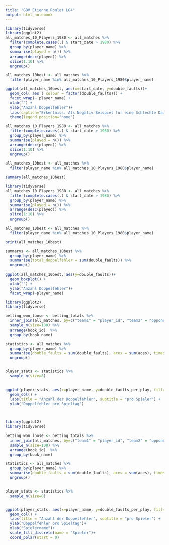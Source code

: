```yaml
---
title: "GDV Etienne Roulet LO4"
output: html_notebook
---
```


```r
library(tidyverse)
library(ggplot2)
all_matches_10_Players_1980 <- all_matches %>%
  filter(complete.cases(.) & start_date > 1980) %>%
  group_by(player_name) %>%
  summarise(played = n()) %>%
  arrange(desc(played)) %>%
  slice(1:10) %>%
  ungroup()

all_matches_10best <- all_matches %>%
  filter(player_name %in% all_matches_10_Players_1980$player_name)

ggplot(all_matches_10best, aes(x=start_date, y=double_faults))+
  geom_col( aes ( colour = factor(double_faults))) +
  facet_wrap(~ player_name) +
  xlab("") +
  ylab("Anzahl Doppelfehler")+
  labs(caption="Erkentniss: Als Negativ Beispiel für eine Schlechte Daarstellungsform mit falsch gewählter Geometrie") +
  theme(legend.position="none") 
```
```r

all_matches_10_Players_1980 <- all_matches %>%
  filter(complete.cases(.) & start_date > 1980) %>%
  group_by(player_name) %>%
  summarise(played = n()) %>%
  arrange(desc(played)) %>%
  slice(1:10) %>%
  ungroup()

all_matches_10best <- all_matches %>%
  filter(player_name %in% all_matches_10_Players_1980$player_name)

summary(all_matches_10best)

```


```r
library(tidyverse)
all_matches_10_Players_1980 <- all_matches %>%
  filter(complete.cases(.) & start_date > 1980) %>%
  group_by(player_name) %>%
  summarise(played = n()) %>%
  arrange(desc(played)) %>%
  slice(1:10) %>%
  ungroup()

all_matches_10best <- all_matches %>%
  filter(player_name %in% all_matches_10_Players_1980$player_name)

print(all_matches_10best)

summarys <- all_matches_10best %>%
  group_by(player_name) %>%
  summarise(total_doppelfehler = sum(double_faults)) %>%
  ungroup()

ggplot(all_matches_10best, aes(y=double_faults))+
  geom_boxplot() +
  xlab("") +
  ylab("Anzahl Doppelfehler")+
  facet_wrap(~player_name)
```

```r
library(ggplot2)
library(tidyverse)

betting_won_loose <- betting_totals %>%
  inner_join(all_matches, by=c("team1" = "player_id", "team2" = "opponent_id" )) %>%
  sample_n(size=100) %>%
  arrange(book_id)  %>%
  group_by(book_name)

statistics <- all_matches %>%
  group_by(player_name) %>%
  summarise(double_faults = sum(double_faults), aces = sum(aces), times_played = n(), double_faults_per_play = double_faults / times_played, aces_per_play = aces / times_played) %>%
  ungroup()


player_stats <- statistics %>%
  sample_n(size=8)


ggplot(player_stats, aes(x=player_name, y=double_faults_per_play, fill=player_name)) +
  geom_col() +
  labs(title = "Anzahl der Doppelfehler", subtitle = "pro Spieler") +
  ylab("Doppelfehler pro Spieltag")

  
```



```r
library(ggplot2)
library(tidyverse)

betting_won_loose <- betting_totals %>%
  inner_join(all_matches, by=c("team1" = "player_id", "team2" = "opponent_id" )) %>%
  sample_n(size=100) %>%
  arrange(book_id)  %>%
  group_by(book_name)

statistics <- all_matches %>%
  group_by(player_name) %>%
  summarise(double_faults = sum(double_faults), aces = sum(aces), times_played = n(), double_faults_per_play = double_faults / times_played, aces_per_play = aces / times_played) %>%
  ungroup()


player_stats <- statistics %>%
  sample_n(size=8)


ggplot(player_stats, aes(x=player_name, y=double_faults_per_play, fill=player_name)) +
  geom_col() +
  labs(title = "Anzahl der Doppelfehler", subtitle = "pro Spieler") +
  ylab("Doppelfehler pro Spieltag")+
  xlab("Spielername")+
  scale_fill_discrete(name = "Spieler")+
  coord_polar(start = 0) 


  
  
```